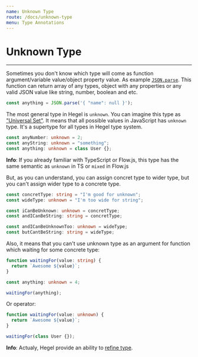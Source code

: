 ```yaml
---
name: Unknown Type
route: /docs/unknown-type
menu: Type Annotations
---
```


# Unknown Type
---------------------

Sometimes you don't know which type will come as function argument/variable value/object property value.
As example [`JSON.parse`](https://developer.mozilla.org/ru/docs/Web/JavaScript/Reference/Global_Objects/JSON/parse). This function can return array of any types, object with any properties or any valid JSON value like string, number, boolean and etc.

```typescript
const anything = JSON.parse('{ "name": null }');
```

The most general type in Hegel is `unknown`. You can imagine this type as ["Universal Set"](https://en.wikipedia.org/wiki/Universal_set). It means that all possible values in JavaScript has `unknown` type. It's a supertype for all types in Hegel type system.

```typescript
const anyNumber: unknown = 2;
const anyString: unknown = "something";
const anything: unknown = class User {};
```

**Info**: If you already familiar with TypeScript or Flow.js, this type has the same semantic as `unknown` in TS or `mixed` in Flow.js

But, as you can understand, you can assign concret type to wider type, but you can't assign wider type to a concrete type.

```typescript
const concretType: string = "I'm good for unknown";
const wideType: unknown = "I'm too wide for string";

const iCanBeUnknown: unknown = concretType;
const andICanBeString: string = concretType;

const andICanBeUnknownToo: unknown = wideType;
const butCantBeString: string = wideType;
```

Also, it means that you can't use unknown type as an argument for function which waiting for some concrete type:

```typescript
function waitingFor(value: string) {
  return `Awesome ${value}`;
}

const anything: unknown = 4;

waitingFor(anything);
```

Or operator:

```typescript
function waitingFor(value: unknown) {
  return `Awesome ${value}`;
}

waitingFor(class User {});
```

**Info**: Actualy, Hegel provide an ability to [refine type](/docs/type-refinement).